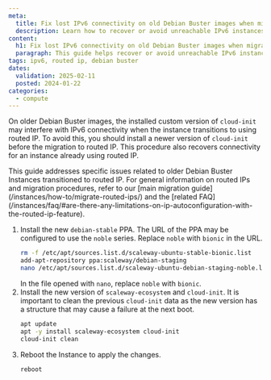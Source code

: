 ```yaml
---
meta:
  title: Fix lost IPv6 connectivity on old Debian Buster images when migrating to routed IP
  description: Learn how to recover or avoid unreachable IPv6 instances after transitioning to routed IP on older Debian Buster images.
content:
  h1: Fix lost IPv6 connectivity on old Debian Buster images when migrating to routed IP
  paragraph: This guide helps recover or avoid unreachable IPv6 instances after transitioning to routed IP on older Debian Buster images.
tags: ipv6, routed ip, debian buster
dates:
  validation: 2025-02-11
  posted: 2024-01-22
categories:
  - compute
---
```


On older Debian Buster images, the installed custom version of `cloud-init` may interfere with IPv6 connectivity when the instance transitions to using routed IP. To avoid this, you should install a newer version of `cloud-init` before the migration to routed IP. This procedure also recovers connectivity for an instance already using routed IP.

<Message type="note">
  This guide addresses specific issues related to older Debian Buster Instances transitioned to routed IP. For general information on routed IPs and migration procedures, refer to our [main migration guide](/instances/how-to/migrate-routed-ips/) and the [related FAQ](/instances/faq/#are-there-any-limitations-on-ip-autoconfiguration-with-the-routed-ip-feature).
</Message>

1. Install the new `debian-stable` PPA.
   The URL of the PPA may be configured to use the `noble` series. Replace `noble` with `bionic` in the URL.
   ```bash
   rm -f /etc/apt/sources.list.d/scaleway-ubuntu-stable-bionic.list
   add-apt-repository ppa:scaleway/debian-staging
   nano /etc/apt/sources.list.d/scaleway-ubuntu-debian-staging-noble.list
   ```
   In the file opened with `nano`, replace `noble` with `bionic`.
2. Install the new version of `scaleway-ecosystem` and `cloud-init`. It is important to clean the previous `cloud-init` data as the new version has a structure that may cause a failure at the next boot.
   ```bash
   apt update
   apt -y install scaleway-ecosystem cloud-init
   cloud-init clean
   ```
3. Reboot the Instance to apply the changes.
   ```bash
   reboot
   ```